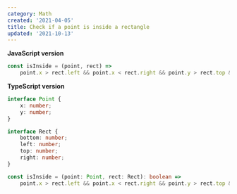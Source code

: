 ```yaml
---
category: Math
created: '2021-04-05'
title: Check if a point is inside a rectangle
updated: '2021-10-13'
---
```


**JavaScript version**

```js isInside.js
const isInside = (point, rect) =>
    point.x > rect.left && point.x < rect.right && point.y > rect.top && point.y < rect.bottom;
```

**TypeScript version**

```ts isInside.ts
interface Point {
    x: number;
    y: number;
}

interface Rect {
    bottom: number;
    left: number;
    top: number;
    right: number;
}

const isInside = (point: Point, rect: Rect): boolean =>
    point.x > rect.left && point.x < rect.right && point.y > rect.top && point.y < rect.bottom;
```
